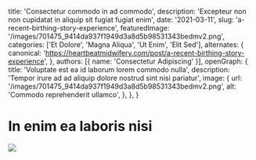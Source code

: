   title: 'Consectetur commodo in ad commodo',
  description: 'Excepteur non non cupidatat in aliquip sit fugiat fugiat enim',
  date: '2021-03-11',
  slug: 'a-recent-birthing-story-experience',
  featuredImage: '/images/701475_9414da937f1949d3a8d5b98531343bedmv2.png',
  categories: ['Et Dolore', 'Magna Aliqua', 'Ut Enim', 'Elit Sed'],
  alternates: {
    canonical: 'https://heartbeatmidwifery.com/post/a-recent-birthing-story-experience',
  },
  authors: [{ name: 'Consectetur Adipiscing' }],
  openGraph: {
    title: 'Voluptate est ea id laborum lorem commodo nulla',
    description: 'Tempor irure ad ad aliquip dolore nostrud sint nisi pariatur',
    image: {
      url: '/images/701475_9414da937f1949d3a8d5b98531343bedmv2.png',
      alt: 'Commodo reprehenderit ullamco',
    },
  },
}


# In enim ea laboris nisi

<Image
  src="/images/701475_9414da937f1949d3a8d5b98531343bedmv2.png"
  size="large"
  wrap={true}
/>

